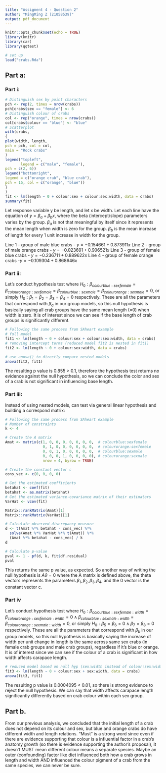 ```yaml
---
title: "Assigment 4 - Question 2"
author: "MingMing Z (21058539)"
output: pdf_document
---
```


```r
knitr::opts_chunk$set(echo = TRUE)
library(knitr)
library(car)
library(qqtest)
```

```r
# set up
load("crabs.Rda")
```

## Part a:

### Part i:

```r
# Distinguish sex by point characters
pch <- rep(2, times = nrow(crabs))
pch[crabs$sex == "female"] <- 6
# Distinguish colour of crabs
col <- rep("orange", times = nrow(crabs))
col[crabs$colour == "blue"] <- "blue"
# Scatterplot
with(crabs,
{
plot(width, length,
pch = pch, col = col,
main = "Rock crabs"
)
legend("topleft",
       legend = c("male", "female"),
pch = c(2, 6))
legend("bottomright",
legend = c("orange crab", "blue crab"),
pch = 15, col = c("orange", "blue"))
}
)
fit <- lm(length ~ 0 + colour:sex + colour:sex:width, data = crabs)
summary(fit)

```
Let response variable y be length, and let x be width. Let each line have the equation of $y = \beta_a + \beta_bx$, where the beta (intercept/slope) parameters varies by the group. $\beta_a$ is not that meaningful by itself since it represents the mean length when width is zero for the group. $\beta_b$ is the mean increase of length for every 1 unit increase in width for the group.

Line 1 - group of male blue crabs - $y = -0.154661 + 0.873911 x$
\newline Line 2 - group of male orange crabs - $y = -0.023691 + 0.906521 x$
\newline Line 3 - group of female blue crabs - $y = -0.236711 + 0.889622 x$
\newline Line 4 - group of female orange crabs -$y = -0.109304 + 0.868646 x$

### Part ii:

Let's conduct hypothesis test where $H_0: \beta_{colourblue:sexfemale} = \beta_{colourorange:sexfemale} = \beta_{colourblue:sexmale} = \beta_{colourorange:sexmale} = 0$, or simply $H_0: \beta_{1} = \beta_{2} = \beta_{3} = \beta_{4} = 0$ respectively. These are all the parameters that correspond with $\beta_a$ in our group models, so this null hypothesis is basically saying all crab groups have the same mean length (=0) when width is zero. It is of interest since we can see if the base length of crab groups is significantly different. 

```r
# Following the same process from SAheart example
# full model
fit1 <- lm(length ~ 0 + colour:sex + colour:sex:width, data = crabs)
# removing intercept terms (reduced model fit2 is nested in fit1)
fit2 <- lm(length ~ 0 + colour:sex:width, data = crabs)

# use anova() to directly compare nested models
anova(fit2, fit1)
```
The resulting p value is 0.855 > 0.1, therefore the hypothesis test returns no evidence against the null hypothesis, so we can conclude the color and sex of a crab is not significant in influencing base length. 

### Part iii:

Instead of using nested models, can test via general linear hypothesis and building a correspond matrix:

```r
# Following the same process from SAheart example
# Number of constraints
k <- 4  

# Create the A matrix
Amat <- matrix(c(1, 0, 0, 0, 0, 0, 0, 0,  # colourblue:sexfemale
                 0, 1, 0, 0, 0, 0, 0, 0,  # colourorange:sexfemale
                 0, 0, 1, 0, 0, 0, 0, 0,  # colourblue:sexmale
                 0, 0, 0, 1, 0, 0, 0, 0), # colourorange:sexmale
                 nrow = 4, byrow = TRUE)

# Create the constant vector c
cons_vec <- c(0, 0, 0, 0)

# Get the estimated coefficients
betahat <- coef(fit)  
betahat <- as.matrix(betahat) 
# Get the estimated variance-covariance matrix of their estimators
VarHat <- vcov(fit)  

Matrix::rankMatrix(Amat)[1]  
Matrix::rankMatrix(VarHat)[1]  

# Calculate observed discrepancy measure
d <- t(Amat %*% betahat - cons_vec) %*%   
  solve(Amat %*% VarHat %*% t(Amat)) %*%  
  (Amat %*% betahat - cons_vec) / k
d

# Calculate p-value
pval <- 1 - pf(d, k, fit$df.residual)  
pval
```

This returns the same p value, as expected. So another way of writing the null hypothesis is $A\theta = 0$ where the A matrix is defined above, the theta vectors represents the parameters $\beta_{1}, \beta_{2},  \beta_{3}, \beta_{4}$, and the 0 vector is the constant vector c.

### Part iv

Let's conduct hypothesis test where $H_0: \beta_{colourblue:sexfemale:width} = \beta_{colourorange:sexfemale:width} = 0 \land  \beta_{colourblue:sexmale:width} = \beta_{colourorange:sexmale:width} = 0$, or simply $H_0: \beta_{5} = \beta_{6} =0 \land \beta_{7} = \beta_{8} = 0$ respectively. These are all the parameters that correspond with $\beta_b$ in our group models, so this null hypothesis is basically saying the increase of width per unit change in length is the same across same sex crabs (in female crab groups and male crab groups), regardless if it's blue or orange. It is of interest since we can see if the colour of a crab is significant in how width affects carapace length. 

```r
# reduced model based on null hyp (sex:width instead of colour:sex:width)
fit3 <- lm(length ~ 0 + colour:sex + sex:width, data = crabs)
anova(fit3, fit1)
```
The resulting p value is 0.0004095 < 0.01, so there is strong evidence to reject the null hypothesis. We can say that width affects carapace length significantly differently based on crab colour within each sex group.

## Part b.

From our previous analysis, we concluded that the initial length of a crab does not depend on its colour and sex, but blue and orange crabs do have different width and length relations. "Must" is a strong word since even if there are evidence supporting that colour is a influential factor in a crab's anatomy growth (so there is evidence supporting the author's proposal), it doesn't MUST mean different colour means a separate species. Maybe an outer (confounding) factor like diet influenced both how a crab grows in length and width AND influenced the colour pigment of a crab from the same species, we can never be sure.
